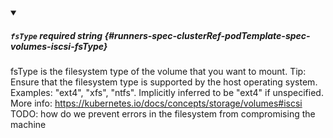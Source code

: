 
<details className="config-field" data-expandable="false" open>
<summary>

##### `fsType` <span className="config-field-required" data-required="false">required</span> <span className="config-field-type">string</span> <span className="config-field-default"></span> <span className="config-field-enum"></span> {#runners-spec-clusterRef-podTemplate-spec-volumes-iscsi-fsType}

fsType is the filesystem type of the volume that you want to mount.
Tip: Ensure that the filesystem type is supported by the host operating system.
Examples: "ext4", "xfs", "ntfs". Implicitly inferred to be "ext4" if unspecified.
More info: https://kubernetes.io/docs/concepts/storage/volumes#iscsi
TODO: how do we prevent errors in the filesystem from compromising the machine

</summary>



</details>
